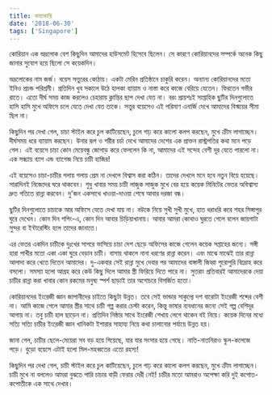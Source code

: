 ```yaml
---
title: কাছাকাছি
date: '2018-06-30'
tags: ['Singapore']
---
```


কোরিয়ান এক ভদ্রলোক বেশ কিছুদিন আমাদের হাউসমেট হিসেবে ছিলেন। সে কারণে কোরিয়ানদের সম্পর্কে অনেক কিছু জানার সুযোগ হয়ে ছিলো সে কয়েকদিন।

ভদ্রলোকের নাম জর্জ। বয়েস সত্তুরের কোঠায়। একটা মেরিন প্রতিষ্ঠানে চাকুরি করেন। অন্যান্য কোরিয়ানদের মতো ইনিও প্রচন্ড পরিশ্রমী। প্রতিদিন খুব সকালে উঠে হালকা ব্যায়াম ও নাস্তা করে কাজে বেরিয়ে যেতেন। ফিরতেন গভীর রাতে। এতো দীর্ঘ সময় কাজ করলেও চেহারায় ক্লান্তির ছাপ দেখা যেত না। বরং প্রায়শঃই সাপ্তাহিক ছুটির দিনগুলোতে হাসি হাসি মুখে অফিসে চলে যেতে দেখা যেত তাকে। সত্তুর বয়েসেও এই পরিমাণ এনার্জি দেখে আমাদের বিস্ময়ের সীমা ছিল না।

কিছুদিন পর দেখা গেল, চাচা স্টাইল করে চুল কাটিয়েছেন, চুলে গাঢ় করে কালো কলপ করছেন, মুখে ক্রীম লাগাচ্ছেন। দীর্ঘসময় ধরে ব্যায়াম করছেন। উনার রূপ ও শরীর চর্চা দেখে আমাদের দেশের এক প্রাক্তন রাস্ট্রপতির কথা মনে পড়ে গেল। এই বয়েসে চাচা কোন মেয়েবন্ধু জোগাড় করে ফেললেন কি না, আমাদের এই সন্দেহ বেশী দূর যেতে পারলো না। এক সন্ধ্যায় ব্যাগ এন্ড ব্যাগেজ নিয়ে চাচী হাজির!

এই বয়েসেও চাচা-চাচীর গলায় গলায় প্রেম না দেখলে বিশ্বাস করা কঠিন। তাদের দেখলে মনে হবে নতুন বিয়ে হয়েছে। সারাদিনই নিজেদের ঘরে থাকবেন। শুধু খাবার সময় চাচী লাজুক লাজুক মুখে বের হয়ে কয়েক মিনিটের ভেতর অবিশ্বাস্য দ্রুত গতিতে রান্না করবেন। দু'জন একসাথে খাওয়া-দাওয়া শেষে আবার দরজা বন্ধ।

ছুটির দিনগুলোতে চাচাকে আর অফিসে যেতে দেখা যায় না। বউকে নিয়ে সুখী সুখী মুখে, হাত ধরাধরি করে শহর সিঙ্গাপুর ঘুরে দেখেন। কোন দিন শপিং-এ, কোন দিন আবার চিড়িয়াখানায়। আবার আমরা কোথাও ঘুরতে গেলে বলেন জায়গাটা সুন্দর বা ইন্টারেস্টিং হলে তাদের জানাতে।

এর ভেতর একদিন চাচীকে দুঃখের সাগরে ভাসিয়ে চাচা দেশ ছেড়ে অফিসের কাজে গেলেন কয়েক সপ্তাহের জন্যে। সঙ্গী হারা পাখীর মতো একা একা ঘুরে বেড়ান চাচী। বাসায় থাকলে নানা ধরণের রান্না করেন। এবং মাঝে মাঝেই তার রান্না আলাদা করে খেতে দিতেন আমাদের। দু-একবার সেই রান্না মুখে দেবার পর আমাদের বাঙ্গালী জিহ্বা পুরোপুরি বিদ্রোহ করে বসলো। সমস্যা হলো আগ্রহ করে কেউ কিছু দিলে আমার স্ত্রী ফিরিয়ে দিতে পারে না। সুতরাং প্রতিবারই আমাদেরকে দেয়া চাচীর রান্না করা খাবার কোন রকমের মনুষ্য স্পর্শ ছাড়াই তার অগোচরে বিসর্জিত হতো।

কোরিয়ানদের ইংরেজী জ্ঞান জাপানীদের চাইতে কিছুটা উন্নত। তবে সেই ভান্ডার সাকুল্যে দশ বারোটা ইংরেজী শব্দের বেশী না। আমি কাজে গেলে আমার স্ত্রীর সাথে চাচী গল্প করার চেস্টা করেন, কিন্তু ভাষার ব্যবধানের জন্যে সেই গল্প বেশিদূর আগায় না। তবু চাচী হাল ছাড়েন না। প্রতিদিন নিষ্ঠার সাথে ইংরেজী শেখায় লেগে থাকেন বই নিয়ে। কয়েক দিনের মধ্যে সত্যি সত্যি চাচীর ইংরেজী জ্ঞান খানিকটা ইশারার সাহায্য নিয়ে কথা চালানোর পর্যায়ে উন্নত হয়।

জানা গেল, চাচীর ছেলে-মেয়েরা সব বড় হয়ে গিয়েছে, যার যার সংসার হয়ে গেছে। নাতি-নাতনিরাও স্কুল-কলেজে পড়ে। বুড়ো বয়েসে এটাই হলো মিল-মহব্বতের এতো রহস্য!

কিছুদিন পর দেখা গেল, চাচী স্টাইল করে চুল কাটিয়েছেন, চুলে গাঢ় করে কালো কলপ করছেন, মুখে ক্রীম লাগাচ্ছেন। চাচী মুখে না বললেও আমরা বুঝতে পারি চাচার বাড়ী ফেরার দেরী নেই! চাচীর মতো আমরাও অপেক্ষা করি দুই কপোত-কপোতীকে এক সাথে দেখার।
